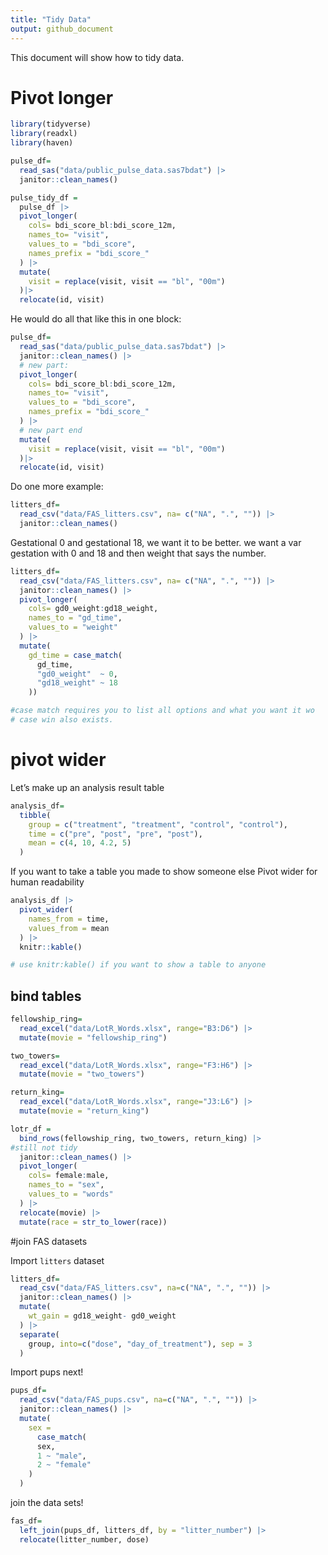 ```yaml
---
title: "Tidy Data"
output: github_document
---
```


This document will show how to tidy data.

# Pivot longer

```r
library(tidyverse)
library(readxl)
library(haven)
```

```r
pulse_df=
  read_sas("data/public_pulse_data.sas7bdat") |>
  janitor::clean_names()
```

```r
pulse_tidy_df =
  pulse_df |>
  pivot_longer(
    cols= bdi_score_bl:bdi_score_12m,
    names_to= "visit",
    values_to = "bdi_score",
    names_prefix = "bdi_score_"
  ) |>
  mutate(
    visit = replace(visit, visit == "bl", "00m") 
  )|>
  relocate(id, visit)
```


He would do all that like this in one block:

```r
pulse_df=
  read_sas("data/public_pulse_data.sas7bdat") |>
  janitor::clean_names() |>
  # new part:
  pivot_longer(
    cols= bdi_score_bl:bdi_score_12m,
    names_to= "visit",
    values_to = "bdi_score",
    names_prefix = "bdi_score_"
  ) |>
  # new part end
  mutate(
    visit = replace(visit, visit == "bl", "00m") 
  )|>
  relocate(id, visit)
```

Do one more example:

```r
litters_df=
  read_csv("data/FAS_litters.csv", na= c("NA", ".", "")) |>
  janitor::clean_names()
```

Gestational 0 and gestational 18, we want it to be better. we want a var gestation with 0 and 18 and then weight that says the number. 

```r
litters_df=
  read_csv("data/FAS_litters.csv", na= c("NA", ".", "")) |>
  janitor::clean_names() |>
  pivot_longer(
    cols= gd0_weight:gd18_weight,
    names_to = "gd_time", 
    values_to = "weight"
  ) |> 
  mutate(
    gd_time = case_match(
      gd_time,
      "gd0_weight"  ~ 0,
      "gd18_weight" ~ 18
    ))

#case match requires you to list all options and what you want it wo 
# case win also exists.
```

# pivot wider

Let's make up an analysis result table
```r
analysis_df=
  tibble(
    group = c("treatment", "treatment", "control", "control"),
    time = c("pre", "post", "pre", "post"),
    mean = c(4, 10, 4.2, 5)
  )
```

If you want to take a table you made to show someone else 
Pivot wider for human readability

```r
analysis_df |>
  pivot_wider(
    names_from = time,
    values_from = mean
  ) |>
  knitr::kable()

# use knitr:kable() if you want to show a table to anyone
```

## bind tables

```r
fellowship_ring=
  read_excel("data/LotR_Words.xlsx", range="B3:D6") |>
  mutate(movie = "fellowship_ring")

two_towers=
  read_excel("data/LotR_Words.xlsx", range="F3:H6") |>
  mutate(movie = "two_towers")

return_king=
  read_excel("data/LotR_Words.xlsx", range="J3:L6") |>
  mutate(movie = "return_king")

lotr_df = 
  bind_rows(fellowship_ring, two_towers, return_king) |>
#still not tidy
  janitor::clean_names() |>
  pivot_longer(
    cols= female:male,
    names_to = "sex",
    values_to = "words"
  ) |>
  relocate(movie) |>
  mutate(race = str_to_lower(race))

```

#join FAS datasets

Import `litters` dataset

```r
litters_df=
  read_csv("data/FAS_litters.csv", na=c("NA", ".", "")) |>
  janitor::clean_names() |>
  mutate(
    wt_gain = gd18_weight- gd0_weight
  ) |>
  separate(
    group, into=c("dose", "day_of_treatment"), sep = 3
  )
```

Import pups next!

```r
pups_df=
  read_csv("data/FAS_pups.csv", na=c("NA", ".", "")) |>
  janitor::clean_names() |>
  mutate(
    sex = 
      case_match(
      sex,
      1 ~ "male",
      2 ~ "female"
    )
  )

```

join the data sets!

```r
fas_df=
  left_join(pups_df, litters_df, by = "litter_number") |>
  relocate(litter_number, dose)
```


